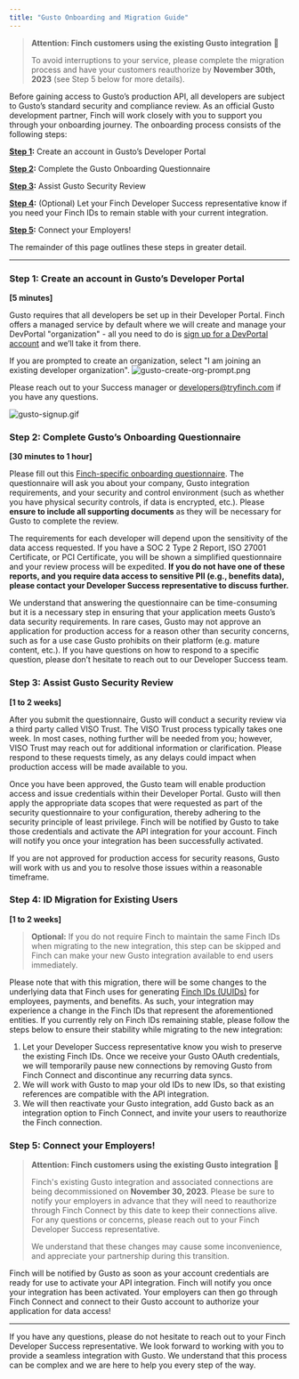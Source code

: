 ```yaml
---
title: "Gusto Onboarding and Migration Guide"
---
```


> **Attention: Finch customers using the existing Gusto integration** 📣
> 
> To avoid interruptions to your service, please complete the migration process and have your customers reauthorize by **November 30th, 2023** (see Step 5 below for more details).

Before gaining access to Gusto’s production API, all developers are subject to Gusto’s standard security and compliance review. As an official Gusto development partner, Finch will work closely with you to support you through your onboarding journey. The onboarding process consists of the following steps:

**[Step 1](#step-1-create-an-account-in-gustos-developer-portal):** Create an account in Gusto’s Developer Portal

**[Step 2](#step-2-complete-gustos-onboarding-questionnaire):** Complete the Gusto Onboarding Questionnaire

**[Step 3](#step-3-assist-gusto-security-review):** Assist Gusto Security Review

**[Step 4](#step-4-id-migration-for-existing-users):** (Optional) Let your Finch Developer Success representative know if you need your Finch IDs to remain stable with your current integration.

**[Step 5](#step-5-connect-your-employers):** Connect your Employers!

The remainder of this page outlines these steps in greater detail.

---

### Step 1: Create an account in Gusto’s Developer Portal

**[5 minutes]**

Gusto requires that all developers be set up in their Developer Portal. Finch offers a managed service by default where we will create and manage your DevPortal "organization" - all you need to do is [sign up for a DevPortal account](https://dev.gusto.com/accounts/sign_up) and we’ll take it from there.

If you are prompted to create an organization, select "I am joining an existing developer organization".
![gusto-create-org-prompt.png](/images/gusto/gusot-create-org-prompt.png)


Please reach out to your Success manager or developers@tryfinch.com if you have any questions.


![gusto-signup.gif](/images/gusto/gusto-signup.gif)

### Step 2: Complete Gusto’s Onboarding Questionnaire

**[30 minutes to 1 hour]**

Please fill out this [Finch-specific onboarding questionnaire](https://gusto.az1.qualtrics.com/jfe/form/SV_1Oob0rNZpUwhSoS?Partner=Finch). The questionnaire will ask you about your company, Gusto integration requirements, and your security and control environment (such as whether you have physical security controls, if data is encrypted, etc.). Please **ensure to include all supporting documents** as they will be necessary for Gusto to complete the review.

The requirements for each developer will depend upon the sensitivity of the data access requested. If you have a SOC 2 Type 2 Report, ISO 27001 Certificate, or PCI Certificate, you will be shown a simplified questionnaire and your review process will be expedited. **If you do not have one of these reports, and you require data access to sensitive PII (e.g., benefits data), please contact your Developer Success representative to discuss further.**

We understand that answering the questionnaire can be time-consuming but it is a necessary step in ensuring that your application meets Gusto’s data security requirements. In rare cases, Gusto may not approve an application for production access for a reason other than security concerns, such as for a use case Gusto prohibits on their platform (e.g. mature content, etc.). If you have questions on how to respond to a specific question, please don’t hesitate to reach out to our Developer Success team.

### Step 3: Assist Gusto Security Review

**[1 to 2 weeks]**

After you submit the questionnaire, Gusto will conduct a security review via a third party called VISO Trust. The VISO Trust process typically takes one week. In most cases, nothing further will be needed from you; however, VISO Trust may reach out for additional information or clarification. Please respond to these requests timely, as any delays could impact when production access will be made available to you. 

Once you have been approved, the Gusto team will enable production access and issue credentials within their Developer Portal. Gusto will then apply the appropriate data scopes that were requested as part of the security questionnaire to your configuration, thereby adhering to the security principle of least privilege. Finch will be notified by Gusto to take those credentials and activate the API integration for your account. Finch will notify you once your integration has been successfully activated.

If you are not approved for production access for security reasons, Gusto will work with us and you to resolve those issues within a reasonable timeframe.

### Step 4: ID Migration for Existing Users

**[1 to 2 weeks]**

> **Optional:** If you do not require Finch to maintain the same Finch IDs when migrating to the new integration, this step can be skipped and Finch can make your new Gusto integration available to end users immediately.

Please note that with this migration, there will be some changes to the underlying data that Finch uses for generating [Finch IDs (UUIDs)](https://developer.tryfinch.com/docs/reference/82e937086502a-handling-api-responses) for employees, payments, and benefits. As such, your integration may experience a change in the Finch IDs that represent the aforementioned entities. If you currently rely on Finch IDs remaining stable, please follow the steps below to ensure their stability while migrating to the new integration:

1. Let your Developer Success representative know you wish to preserve the existing Finch IDs. Once we receive your Gusto OAuth credentials, we will temporarily pause new connections by removing Gusto from Finch Connect and discontinue any recurring data syncs.
1. We will work with Gusto to map your old IDs to new IDs, so that existing references are compatible with the API integration.
1. We will then reactivate your Gusto integration, add Gusto back as an integration option to Finch Connect, and invite your users to reauthorize the Finch connection.

### Step 5: Connect your Employers!

> **Attention: Finch customers using the existing Gusto integration** 📣
>
> Finch's existing Gusto integration and associated connections are being decommissioned on **November 30, 2023**. Please be sure to notify your employers in advance that they will need to reauthorize through Finch Connect by this date to keep their connections alive. For any questions or concerns, please reach out to your Finch Developer Success representative.
>
> We understand that these changes may cause some inconvenience, and appreciate your partnership during this transition.

Finch will be notified by Gusto as soon as your account credentials are ready for use to activate your API integration. Finch will notify you once your integration has been activated. Your employers can then go through Finch Connect and connect to their Gusto account to authorize your application for data access!

---

If you have any questions, please do not hesitate to reach out to your Finch Developer Success representative. We look forward to working with you to provide a seamless integration with Gusto. We understand that this process can be complex and we are here to help you every step of the way.
